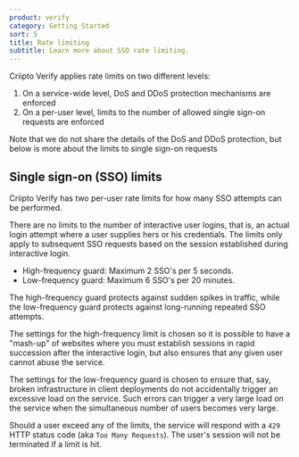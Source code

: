 ```yaml
---
product: verify
category: Getting Started
sort: 5
title: Rate limiting
subtitle: Learn more about SSO rate limiting.
---
```


Criipto Verify applies rate limits on two different levels:

1. On a service-wide level, DoS and DDoS protection mechanisms are enforced
2. On a per-user level, limits to the number of allowed single sign-on requests are enforced

Note that we do not share the details of the DoS and DDoS protection, but below is more about the limits to single sign-on requests

## Single sign-on (SSO) limits
Criipto Verify has two per-user rate limits for how many SSO attempts can be performed.

<Highlight icon="file-lines">

There are no limits to the number of interactive user logins, that is, an actual login attempt where a user supplies hers or his credentials. The limits only apply to subsequent SSO requests based on the session established during interactive login.

</Highlight>

- High-frequency guard: Maximum 2 SSO's per 5 seconds.
- Low-frequency guard: Maximum 6 SSO's per 20 minutes.

The high-frequency guard protects against sudden spikes in traffic, while the low-frequency guard protects against long-running repeated SSO attempts.

The settings for the high-frequency limit is chosen so it is possible to have a "mash-up" of websites where you must establish sessions in rapid succession after the interactive login, but also ensures that any given user cannot abuse the service.

The settings for the low-frequency guard is chosen to ensure that, say, broken infrastructure in client deployments do not accidentally trigger an excessive load on the service. Such errors can trigger a very large load on the service when the simultaneous number of users becomes very large.

Should a user exceed any of the limits, the service will respond with a `429` HTTP status code (aka `Too Many Requests`). The user's session will not be terminated if a limit is hit.